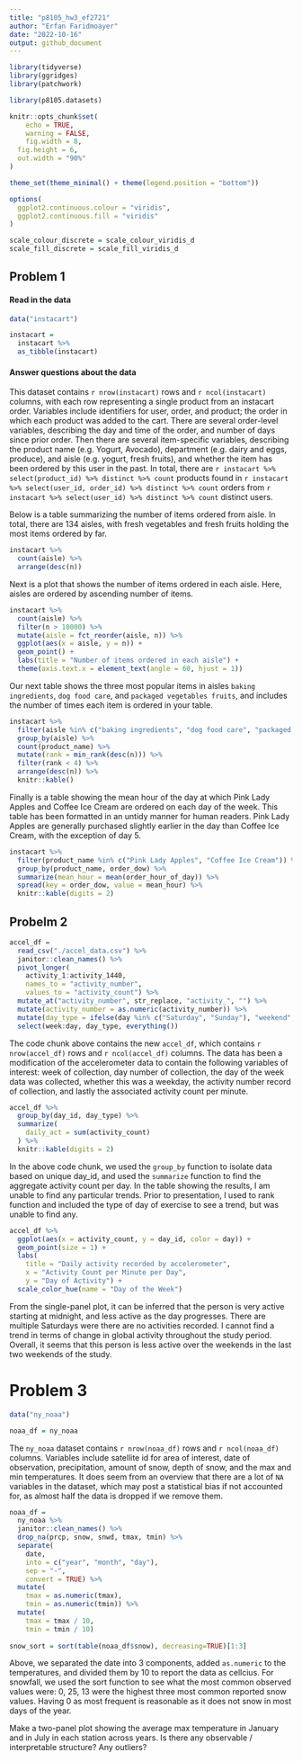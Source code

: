 ```yaml
---
title: "p8105_hw3_ef2721"
author: "Erfan Faridmoayer"
date: "2022-10-16"
output: github_document
---
```


```r
library(tidyverse)
library(ggridges)
library(patchwork)

library(p8105.datasets)

knitr::opts_chunk$set(
	echo = TRUE,
	warning = FALSE,
	fig.width = 8, 
  fig.height = 6,
  out.width = "90%"
)

theme_set(theme_minimal() + theme(legend.position = "bottom"))

options(
  ggplot2.continuous.colour = "viridis",
  ggplot2.continuous.fill = "viridis"
)

scale_colour_discrete = scale_colour_viridis_d
scale_fill_discrete = scale_fill_viridis_d
```

## Problem 1

#### Read in the data

```r
data("instacart")

instacart = 
  instacart %>% 
  as_tibble(instacart)
```


#### Answer questions about the data

This dataset contains `r nrow(instacart)` rows and `r ncol(instacart)` columns, with each row representing a single product from an instacart order. Variables include identifiers for user, order, and product; the order in which each product was added to the cart. There are several order-level variables, describing the day and time of the order, and number of days since prior order. Then there are several item-specific variables, describing the product name (e.g. Yogurt, Avocado), department (e.g. dairy and eggs, produce), and aisle (e.g. yogurt, fresh fruits), and whether the item has been ordered by this user in the past. In total, there are `r instacart %>% select(product_id) %>% distinct %>% count` products found in `r instacart %>% select(user_id, order_id) %>% distinct %>% count` orders from `r instacart %>% select(user_id) %>% distinct %>% count` distinct users.

Below is a table summarizing the number of items ordered from aisle. In total, there are 134 aisles, with fresh vegetables and fresh fruits holding the most items ordered by far.

```r
instacart %>% 
  count(aisle) %>% 
  arrange(desc(n))
```

Next is a plot that shows the number of items ordered in each aisle. Here, aisles are ordered by ascending number of items.

```r
instacart %>% 
  count(aisle) %>% 
  filter(n > 10000) %>% 
  mutate(aisle = fct_reorder(aisle, n)) %>% 
  ggplot(aes(x = aisle, y = n)) + 
  geom_point() + 
  labs(title = "Number of items ordered in each aisle") +
  theme(axis.text.x = element_text(angle = 60, hjust = 1))
```

Our next table shows the three most popular items in aisles `baking ingredients`, `dog food care`, and `packaged vegetables fruits`, and includes the number of times each item is ordered in your table.

```r
instacart %>% 
  filter(aisle %in% c("baking ingredients", "dog food care", "packaged vegetables fruits")) %>%
  group_by(aisle) %>% 
  count(product_name) %>% 
  mutate(rank = min_rank(desc(n))) %>% 
  filter(rank < 4) %>% 
  arrange(desc(n)) %>%
  knitr::kable()
```

Finally is a table showing the mean hour of the day at which Pink Lady Apples and Coffee Ice Cream are ordered on each day of the week. This table has been formatted in an untidy manner for human readers. Pink Lady Apples are generally purchased slightly earlier in the day than Coffee Ice Cream, with the exception of day 5.

```r
instacart %>%
  filter(product_name %in% c("Pink Lady Apples", "Coffee Ice Cream")) %>%
  group_by(product_name, order_dow) %>%
  summarize(mean_hour = mean(order_hour_of_day)) %>%
  spread(key = order_dow, value = mean_hour) %>%
  knitr::kable(digits = 2)
```


## Probelm 2

```r
accel_df = 
  read_csv("./accel_data.csv") %>% 
  janitor::clean_names() %>%
  pivot_longer(
    activity_1:activity_1440,
    names_to = "activity_number",
    values_to = "activity_count") %>%
  mutate_at("activity_number", str_replace, "activity_", "") %>% 
  mutate(activity_number = as.numeric(activity_number)) %>% 
  mutate(day_type = ifelse(day %in% c("Saturday", "Sunday"), "weekend", "weekday")) %>% 
  select(week:day, day_type, everything())
```

The code chunk above contains the new `accel_df`, which contains `r nrow(accel_df)` rows and `r ncol(accel_df)` columns. The data has been a modification of the accelerometer data to contain the following variables of interest: week of collection, day number of collection, the day of the week data was collected, whether this was a weekday, the activity number record of collection, and lastly the associated activity count per minute.

```r
accel_df %>%
  group_by(day_id, day_type) %>%
  summarize(
    daily_act = sum(activity_count)
  ) %>% 
  knitr::kable(digits = 2)
```

In the above code chunk, we used the `group_by` function to isolate data based on unique day_id, and used the `summarize` function to find the aggregate activity count per day. In the table showing the results, I am unable to find any particular trends. Prior to presentation, I used to rank function and included the type of day of exercise to see a trend, but was unable to find any.


```r
accel_df %>%
  ggplot(aes(x = activity_count, y = day_id, color = day)) + 
  geom_point(size = 1) + 
  labs(
    title = "Daily activity recorded by accelerometer",
    x = "Activity Count per Minute per Day",
    y = "Day of Activity") + 
  scale_color_hue(name = "Day of the Week")
```

From the single-panel plot, it can be inferred that the person is very active starting at midnight, and less active as the day progresses. There are multiple Saturdays were there are no activities recorded. I cannot find a trend in terms of change in global activity throughout the study period. Overall, it seems that this person is less active over the weekends in the last two weekends of the study.

# Problem 3

```r
data("ny_noaa")

noaa_df = ny_noaa
```

The `ny_noaa` dataset contains `r nrow(noaa_df)` rows and `r ncol(noaa_df)` columns. Variables include satellite id for area of interest, date of observation, precipitation, amount of snow, depth of snow, and the max and min temperatures. It does seem from an overview that there are a lot of `NA` variables in the dataset, which may post a statistical bias if not accounted for, as almost half the data is dropped if we remove them.


```r

noaa_df = 
  ny_noaa %>% 
  janitor::clean_names() %>% 
  drop_na(prcp, snow, snwd, tmax, tmin) %>% 
  separate(
    date, 
    into = c("year", "month", "day"), 
    sep = "-", 
    convert = TRUE) %>% 
  mutate(
    tmax = as.numeric(tmax),
    tmin = as.numeric(tmin)) %>% 
  mutate(
    tmax = tmax / 10,
    tmin = tmin / 10) 
  
snow_sort = sort(table(noaa_df$snow), decreasing=TRUE)[1:3]
```

Above, we separated the date into 3 components, added `as.numeric` to the temperatures, and divided them by 10 to report the data as cellcius. For snowfall, we used the sort function to see what the most common observed values were: 0, 25, 13 were the highest three most common reported snow values. Having 0 as most frequent is reasonable as it does not snow in most days of the year.

Make a two-panel plot showing the average max temperature in January and in July in each station across years. Is there any observable / interpretable structure? Any outliers?

```r

```



